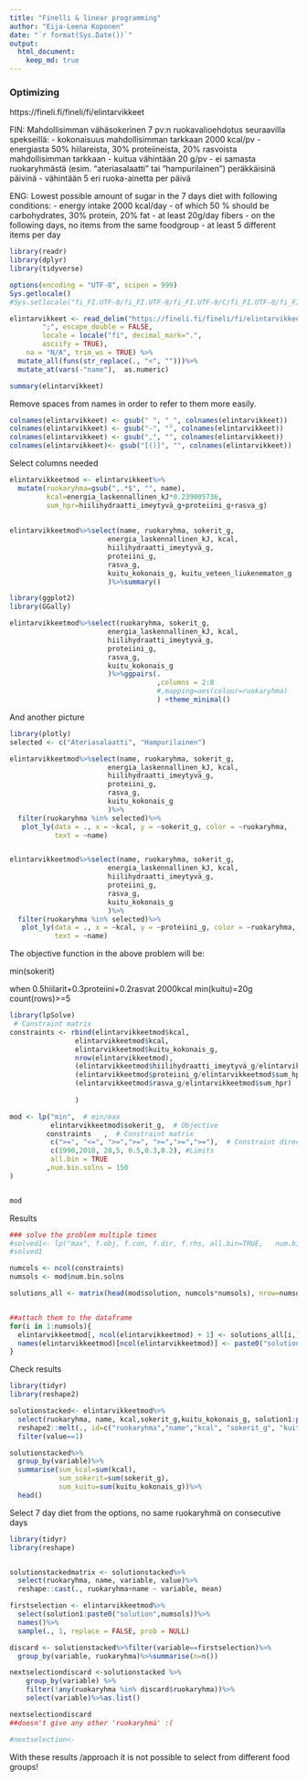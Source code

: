 ```yaml
---
title: "Finelli & linear programming"
author: "Eija-Leena Koponen"
date: "`r format(Sys.Date())`"
output:
  html_document:
    keep_md: true
---
```


### Optimizing

https://fineli.fi/fineli/fi/elintarvikkeet 

FIN:
Mahdollisimman vähäsokerinen 7 pv:n ruokavalioehdotus seuraavilla spekseillä: 
- kokonaisuus mahdollisimman tarkkaan 2000 kcal/pv
- energiasta 50% hiilareista, 30% proteiineista, 20% rasvoista mahdollisimman tarkkaan
- kuitua vähintään 20 g/pv 
- ei samasta ruokaryhmästä (esim. “ateriasalaatti” tai “hampurilainen”) peräkkäisinä päivinä
- vähintään 5 eri ruoka-ainetta per päivä

ENG:
Lowest possible amount of sugar in the 7 days diet with following conditions:
- energy intake 2000 kcal/day
- of which 50 % should be carbohydrates, 30% protein, 20% fat
- at least 20g/day fibers
- on the following days, no items from the same foodgroup
- at least 5 different items per day

```r
library(readr)
library(dplyr)
library(tidyverse)

options(encoding = "UTF-8", scipen = 999)
Sys.getlocale()
#Sys.setlocale("fi_FI.UTF-8/fi_FI.UTF-8/fi_FI.UTF-8/C/fi_FI.UTF-8/fi_FI.UTF-8") #ääkköset

elintarvikkeet <- read_delim("https://fineli.fi/fineli/fi/elintarvikkeet/resultset.csv", 
        ";", escape_double = FALSE, 
        locale = locale("fi", decimal_mark=".",
        asciify = TRUE), 
    na = "N/A", trim_ws = TRUE) %>%  
  mutate_all(funs(str_replace(., "<", "")))%>%
  mutate_at(vars(-"name"),  as.numeric)

summary(elintarvikkeet)

```
Remove spaces from names in order to refer to them more easily.
```r
colnames(elintarvikkeet) <- gsub(" ", "_", colnames(elintarvikkeet))
colnames(elintarvikkeet) <- gsub("-", "", colnames(elintarvikkeet))
colnames(elintarvikkeet) <- gsub(",", "", colnames(elintarvikkeet))
colnames(elintarvikkeet)<- gsub("[()]", "", colnames(elintarvikkeet))
```

Select columns needed
```r

elintarvikkeetmod <- elintarvikkeet%>%
  mutate(ruokaryhma=gsub(",.*$", "", name),
         kcal=energia_laskennallinen_kJ*0.239005736,
         sum_hpr=hiilihydraatti_imeytyvä_g+proteiini_g+rasva_g)
  
  
elintarvikkeetmod%>%select(name, ruokaryhma, sokerit_g,
                        energia_laskennallinen_kJ, kcal,
                        hiilihydraatti_imeytyvä_g,
                        proteiini_g,
                        rasva_g,
                        kuitu_kokonais_g, kuitu_veteen_liukenematon_g
                        )%>%summary()

```
```r
library(ggplot2)
library(GGally)

elintarvikkeetmod%>%select(ruokaryhma, sokerit_g,
                        energia_laskennallinen_kJ, kcal,
                        hiilihydraatti_imeytyvä_g,
                        proteiini_g,
                        rasva_g,
                        kuitu_kokonais_g
                        )%>%ggpairs(.
                                    ,columns = 2:8
                                    #,mapping=aes(colour=ruokaryhma)
                                    ) +theme_minimal()

```

And another picture

```r
library(plotly)
selected <- c("Ateriasalaatti", "Hampurilainen")

elintarvikkeetmod%>%select(name, ruokaryhma, sokerit_g,
                        energia_laskennallinen_kJ, kcal,
                        hiilihydraatti_imeytyvä_g,
                        proteiini_g,
                        rasva_g,
                        kuitu_kokonais_g
                        )%>%
  filter(ruokaryhma %in% selected)%>%
   plot_ly(data = ., x = ~kcal, y = ~sokerit_g, color = ~ruokaryhma,
           text = ~name)


elintarvikkeetmod%>%select(name, ruokaryhma, sokerit_g,
                        energia_laskennallinen_kJ, kcal,
                        hiilihydraatti_imeytyvä_g,
                        proteiini_g,
                        rasva_g,
                        kuitu_kokonais_g
                        )%>%
  filter(ruokaryhma %in% selected)%>%
   plot_ly(data = ., x = ~kcal, y = ~proteiini_g, color = ~ruokaryhma,
           text = ~name)
```

The objective function in the above problem will be:

min(sokerit)

when 0.5hiilarit+0.3proteiini+0.2rasvat
2000kcal
min(kuitu)=20g
count(rows)>=5


```r
library(lpSolve)
 # Constraint matrix
constraints <- rbind(elintarvikkeetmod$kcal,
                elintarvikkeetmod$kcal, 
                elintarvikkeetmod$kuitu_kokonais_g, 
                nrow(elintarvikkeetmod),
                (elintarvikkeetmod$hiilihydraatti_imeytyvä_g/elintarvikkeetmod$sum_hpr),
                (elintarvikkeetmod$proteiini_g/elintarvikkeetmod$sum_hpr),
                (elintarvikkeetmod$rasva_g/elintarvikkeetmod$sum_hpr)
               
                )

mod <- lp("min",  # min/max
          elintarvikkeetmod$sokerit_g,  # Objective
         constraints   ,  # Constraint matrix
          c(">=", "<=", ">=",">=", ">=",">=",">="),  # Constraint directions
          c(1990,2010, 20,5, 0.5,0.3,0.2), #Limits
          all.bin = TRUE
         ,num.bin.solns = 150
)


mod
```
Results

```r
### solve the problem multiple times
#solved1<- lp("max", f.obj, f.con, f.dir, f.rhs, all.bin=TRUE,   num.bin.solns = 10)
#solved1

numcols <- ncol(constraints) 
numsols <- mod$num.bin.solns

solutions_all <- matrix(head(mod$solution, numcols*numsols), nrow=numsols, byrow=TRUE)


##attach them to the dataframe
for(i in 1:numsols){
  elintarvikkeetmod[, ncol(elintarvikkeetmod) + 1] <- solutions_all[i,]#rnorm(nrow(simple))
  names(elintarvikkeetmod)[ncol(elintarvikkeetmod)] <- paste0("solution", i)
}

```

Check results

```r

library(tidyr)
library(reshape2)

solutionstacked<- elintarvikkeetmod%>%
  select(ruokaryhma, name, kcal,sokerit_g,kuitu_kokonais_g, solution1:paste0("solution",numsols))%>%
  reshape2::melt(., id=c("ruokaryhma","name","kcal", "sokerit_g", "kuitu_kokonais_g"))%>%
  filter(value==1)

solutionstacked%>%
  group_by(variable)%>%
  summarise(sum_kcal=sum(kcal),
            sum_sokerit=sum(sokerit_g),
            sum_kuitu=sum(kuitu_kokonais_g))%>%
  head()

```


Select 7 day diet from the options, no same ruokaryhmä on consecutive days
```r
library(tidyr)
library(reshape)


solutionstackedmatrix <- solutionstacked%>%
  select(ruokaryhma, name, variable, value)%>%
  reshape::cast(., ruokaryhma+name ~ variable, mean)

firstselection <- elintarvikkeetmod%>%
  select(solution1:paste0("solution",numsols))%>%
  names()%>%
  sample(., 1, replace = FALSE, prob = NULL)

discard <- solutionstacked%>%filter(variable==firstselection)%>%
  group_by(variable, ruokaryhma)%>%summarise(n=n())

nextselectiondiscard <-solutionstacked %>%
    group_by(variable) %>%
    filter(!any(ruokaryhma %in% discard$ruokaryhma))%>%
    select(variable)%>%as.list()

nextselectiondiscard
##doesn't give any other 'ruokaryhmä' :(

#nextselection<- 


```
With these results /approach it is not possible to select from different food groups!
